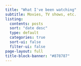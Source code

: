 ```yaml
---
title: "What I've been watching"
subtitle: Movies, TV shows, etc.
listing:
  contents: posts
  sort: "date desc"
  type: default
  categories: true
  sort-ui: false
  filter-ui: false
page-layout: full
title-block-banner: "#878787"
---
```


